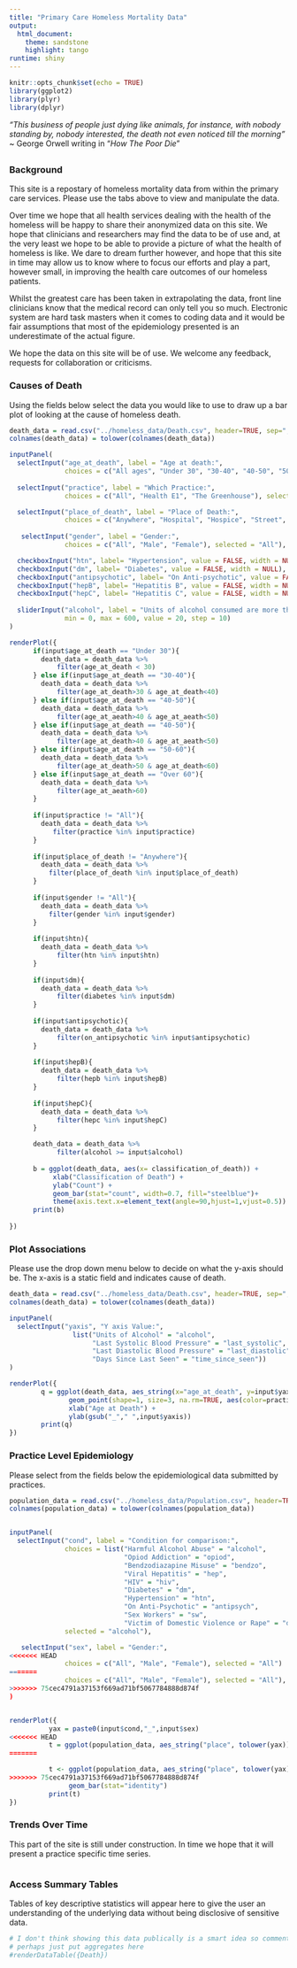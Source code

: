 ```yaml
---
title: "Primary Care Homeless Mortality Data"
output: 
  html_document:
    theme: sandstone
    highlight: tango
runtime: shiny
---
```


```r

knitr::opts_chunk$set(echo = TRUE)
library(ggplot2)
library(plyr)
library(dplyr)

```

*"This business of people just dying like animals, for instance, with nobody standing by, nobody interested, the death not even noticed till the morning"* ~  George Orwell writing in "_How The Poor Die_"
 

## {.tabset  .tabset-fade .tabset-pills}

### Background

This site is a repostary of homeless mortality data from within the primary care services. Please use the tabs above to view and manipulate the data.

Over time we hope that all health services dealing with the health of the homeless will be happy to share their anonymized data on this site. We hope that clinicians and researchers may find the data to be of use and, at the very least we hope to be able to provide a picture of what the health of homeless is like. We dare to dream further however, and hope that this site in time may allow us to know where to focus our efforts and play a part, however small, in improving the health care outcomes of our homeless patients.

Whilst the greatest care has been taken in extrapolating the data, front line clinicians know that the medical record can only tell you so much. Electronic system are hard task masters when it comes to coding data and it would be fair assumptions that most of the epidemiology presented is an underestimate of the actual figure.

We hope the data on this site will be of use. We welcome any feedback, requests for collaboration or criticisms. 

### Causes of Death

Using the fields below select the data you would like to use to draw up a bar plot of looking at the cause of homeless death. 

```r

death_data = read.csv("../homeless_data/Death.csv", header=TRUE, sep=",", as.is=TRUE, stringsAsFactors=FALSE)
colnames(death_data) = tolower(colnames(death_data))

inputPanel(
  selectInput("age_at_death", label = "Age at death:",
              choices = c("All ages", "Under 30", "30-40", "40-50", "50-60", "Over 60"), selected = "All ages"),
  
  selectInput("practice", label = "Which Practice:",
              choices = c("All", "Health E1", "The Greenhouse"), selected = "All"),

  selectInput("place_of_death", label = "Place of Death:",
              choices = c("Anywhere", "Hospital", "Hospice", "Street", "Home"), selected = "Anywhere"),  
  
   selectInput("gender", label = "Gender:",
              choices = c("All", "Male", "Female"), selected = "All"),

  checkboxInput("htn", label= "Hypertension", value = FALSE, width = NULL),
  checkboxInput("dm", label= "Diabetes", value = FALSE, width = NULL),
  checkboxInput("antipsychotic", label= "On Anti-psychotic", value = FALSE, width = NULL),
  checkboxInput("hepB", label= "Hepatitis B", value = FALSE, width = NULL),
  checkboxInput("hepC", label= "Hepatitis C", value = FALSE, width = NULL),
 
  sliderInput("alcohol", label = "Units of alcohol consumed are more than or equal to:",
              min = 0, max = 600, value = 20, step = 10)
)

renderPlot({
      if(input$age_at_death == "Under 30"){
        death_data = death_data %>%
            filter(age_at_death < 30)
      } else if(input$age_at_death == "30-40"){
        death_data = death_data %>%
            filter(age_at_death>30 & age_at_death<40)
      } else if(input$age_at_death == "40-50"){
        death_data = death_data %>%
            filter(age_at_aeath>40 & age_at_aeath<50)
      } else if(input$age_at_death == "40-50"){
        death_data = death_data %>%
            filter(age_at_death>40 & age_at_aeath<50)
      } else if(input$age_at_death == "50-60"){
        death_data = death_data %>%
            filter(age_at_death>50 & age_at_death<60)
      } else if(input$age_at_death == "Over 60"){
        death_data = death_data %>%
            filter(age_at_aeath>60)
      }
    
      if(input$practice != "All"){
        death_data = death_data %>%
           filter(practice %in% input$practice)
      }
      
      if(input$place_of_death != "Anywhere"){
        death_data = death_data %>%
          filter(place_of_death %in% input$place_of_death)
      }
      
      if(input$gender != "All"){
        death_data = death_data %>%
          filter(gender %in% input$gender)
      }
      
      if(input$htn){
        death_data = death_data %>%
            filter(htn %in% input$htn)
      }
      
      if(input$dm){
        death_data = death_data %>%
            filter(diabetes %in% input$dm)
      }
  
      if(input$antipsychotic){
        death_data = death_data %>%
            filter(on_antipsychotic %in% input$antipsychotic)
      }
      
      if(input$hepB){
        death_data = death_data %>%
            filter(hepb %in% input$hepB)
      }
      
      if(input$hepC){
        death_data = death_data %>%
            filter(hepc %in% input$hepC)
      }

      death_data = death_data %>%
            filter(alcohol >= input$alcohol)
  
      b = ggplot(death_data, aes(x= classification_of_death)) +
           xlab("Classification of Death") +
           ylab("Count") +
           geom_bar(stat="count", width=0.7, fill="steelblue")+
           theme(axis.text.x=element_text(angle=90,hjust=1,vjust=0.5))
      print(b)
  
})

```

### Plot Associations

Please use the drop down menu below to decide on what the y-axis should be. The x-axis is a static field and indicates cause of death. 


```r

death_data = read.csv("../homeless_data/Death.csv", header=TRUE, sep=",", as.is=TRUE, stringsAsFactors=FALSE)
colnames(death_data) = tolower(colnames(death_data))

inputPanel(
  selectInput("yaxis", "Y axis Value:",
                list("Units of Alcohol" = "alcohol",
                     "Last Systolic Blood Pressure" = "last_systolic",
                     "Last Diastolic Blood Pressure" = "last_diastolic",
                     "Days Since Last Seen" = "time_since_seen"))
)

renderPlot({
        q = ggplot(death_data, aes_string(x="age_at_death", y=input$yaxis)) +
               geom_point(shape=1, size=3, na.rm=TRUE, aes(color=practice, shape=practice)) + 
               xlab("Age at Death") + 
               ylab(gsub("_"," ",input$yaxis))
        print(q)
})

```

### Practice Level Epidemiology

Please select from the fields below the epidemiological data submitted by practices.


```r

population_data = read.csv("../homeless_data/Population.csv", header=TRUE, sep=",", as.is=TRUE, stringsAsFactors=FALSE)
colnames(population_data) = tolower(colnames(population_data))


inputPanel(
  selectInput("cond", label = "Condition for comparison:",
              choices = list("Harmful Alcohol Abuse" = "alcohol",
                             "Opiod Addiction" = "opiod",
                             "Bendzodiazapine Misuse" = "bendzo",
                             "Viral Hepatitis" = "hep",
                             "HIV" = "hiv",
                             "Diabetes" = "dm",
                             "Hypertension" = "htn",
                             "On Anti-Psychotic" = "antipsych",
                             "Sex Workers" = "sw",
                             "Victim of Domestic Violence or Rape" = "dv"), 
              selected = "alcohol"),

   selectInput("sex", label = "Gender:",
<<<<<<< HEAD
              choices = c("All", "Male", "Female"), selected = "All")  
=======
              choices = c("All", "Male", "Female"), selected = "All"),  
>>>>>>> 75cec4791a37153f669ad71bf5067784888d874f
)


renderPlot({
          yax = paste0(input$cond,"_",input$sex)
<<<<<<< HEAD
          t = ggplot(population_data, aes_string("place", tolower(yax))) +
=======

          t <- ggplot(population_data, aes_string("place", tolower(yax))) +
>>>>>>> 75cec4791a37153f669ad71bf5067784888d874f
               geom_bar(stat="identity")
          print(t)
})

```


### Trends Over Time

This part of the site is still under construction. In time we hope that it will present a practice specific time series. 

```r


```

### Access Summary Tables

Tables of key descriptive statistics will appear here to give the user an understanding of the underlying data without being disclosive of sensitive data.

```r
# I don't think showing this data publically is a smart idea so commented out
# perhaps just put aggregates here
#renderDataTable({Death})
```

